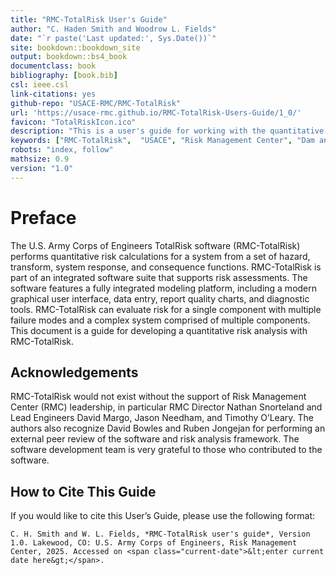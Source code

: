 ```yaml
--- 
title: "RMC-TotalRisk User's Guide"
author: "C. Haden Smith and Woodrow L. Fields"
date: "`r paste('Last updated:', Sys.Date())`"
site: bookdown::bookdown_site
output: bookdown::bs4_book
documentclass: book
bibliography: [book.bib]
csl: ieee.csl
link-citations: yes
github-repo: "USACE-RMC/RMC-TotalRisk"
url: 'https://usace-rmc.github.io/RMC-TotalRisk-Users-Guide/1_0/'
favicon: "TotalRiskIcon.ico"
description: "This is a user's guide for working with the quantitative risk analysis software, RMC-TotalRisk."
keywords: ["RMC-TotalRisk",  "USACE", "Risk Management Center", "Dam and Levee Safety", "life safety", "user's guide", "quantitative risk analysis", "system risk", "uncertainty analysis", "failure modes"]
robots: "index, follow"
mathsize: 0.9
version: "1.0"
---
```


# Preface {-}

The U.S. Army Corps of Engineers TotalRisk software (RMC-TotalRisk) performs quantitative risk calculations for a system from a set of hazard, transform, system response, and consequence functions. RMC-TotalRisk is part of an integrated software suite that supports risk assessments. The software features a fully integrated modeling platform, including a modern graphical user interface, data entry, report quality charts, and diagnostic tools. RMC-TotalRisk can evaluate risk for a single component with multiple failure modes and a complex system comprised of multiple components. This document is a guide for developing a quantitative risk analysis with RMC-TotalRisk.

## Acknowledgements {-}

RMC-TotalRisk would not exist without the support of Risk Management Center (RMC) leadership, in particular RMC Director Nathan Snorteland and Lead Engineers David Margo, Jason Needham, and Timothy O’Leary. The authors also recognize David Bowles and Ruben Jongejan for performing an external peer review of the software and risk analysis framework. The software development team is very grateful to those who contributed to the software.

## How to Cite This Guide {-}

If you would like to cite this User's Guide, please use the following format:

```block
C. H. Smith and W. L. Fields, *RMC-TotalRisk user's guide*, Version 1.0. Lakewood, CO: U.S. Army Corps of Engineers, Risk Management Center, 2025. Accessed on <span class="current-date">&lt;enter current date here&gt;</span>.
```
